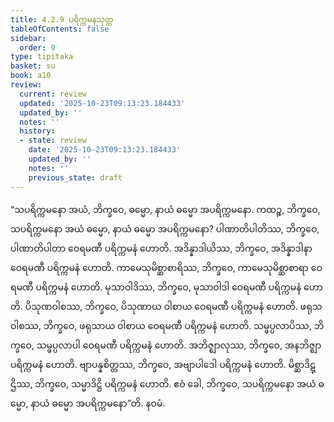 ```yaml
---
title: 4.2.9 ပရိက္ကမနသုတ္တ
tableOfContents: false
sidebar:
  order: 9
type: tipitaka
basket: su
book: a10
review:
  current: review
  updated: '2025-10-23T09:13:23.184433'
  updated_by: ''
  notes: ''
  history:
  - state: review
    date: '2025-10-23T09:13:23.184433'
    updated_by: ''
    notes: ''
    previous_state: draft
---
```



<ReviewStatus review={frontmatter.review} showDetails={true} />

<HypothesisAnnotation frontmatter={frontmatter} />

<DynamicBreadcrumb />

<Division number="175" book="a10" e="ch" v="17" p="471">

<Paragraph number="1251" book="a10">
“သပရိက္ကမနော အယံ, ဘိက္ခဝေ, ဓမ္မော, နာယံ ဓမ္မော အပရိက္ကမနော. ကထဉ္စ, ဘိက္ခဝေ, သပရိက္ကမနော အယံ ဓမ္မော, နာယံ ဓမ္မော အပရိက္ကမနော? ပါဏာတိပါတိဿ, ဘိက္ခဝေ, ပါဏာတိပါတာ ဝေရမဏီ ပရိက္ကမနံ ဟောတိ. အဒိန္နာဒါယိဿ, ဘိက္ခဝေ, အဒိန္နာဒါနာ ဝေရမဏီ ပရိက္ကမနံ ဟောတိ. ကာမေသုမိစ္ဆာစာရိဿ, ဘိက္ခဝေ, ကာမေသုမိစ္ဆာစာရာ ဝေရမဏီ ပရိက္ကမနံ ဟောတိ. မုသာဝါဒိဿ, ဘိက္ခဝေ, မုသာဝါဒါ ဝေရမဏီ ပရိက္ကမနံ ဟောတိ. ပိသုဏဝါစဿ, ဘိက္ခဝေ, ပိသုဏာယ ဝါစာယ ဝေရမဏီ ပရိက္ကမနံ ဟောတိ. ဖရုသဝါစဿ, ဘိက္ခဝေ, ဖရုသာယ ဝါစာယ ဝေရမဏီ ပရိက္ကမနံ ဟောတိ. သမ္ဖပ္ပလာပိဿ, ဘိက္ခဝေ, သမ္ဖပ္ပလာပါ ဝေရမဏီ ပရိက္ကမနံ ဟောတိ. အဘိဇ္ဈာလုဿ, ဘိက္ခဝေ, အနဘိဇ္ဈာ ပရိက္ကမနံ ဟောတိ. ဗျာပန္နစိတ္တဿ, ဘိက္ခဝေ, အဗျာပါဒေါ ပရိက္ကမနံ ဟောတိ. မိစ္ဆာဒိဋ္ဌိဿ, ဘိက္ခဝေ, သမ္မာဒိဋ္ဌိ ပရိက္ကမနံ ဟောတိ. ဧဝံ ခေါ, ဘိက္ခဝေ, သပရိက္ကမနော အယံ ဓမ္မော, နာယံ ဓမ္မော အပရိက္ကမနော”တိ.

</Paragraph>
</Division>

<Paragraph number="1252" type="center" book="a10">
နဝမံ.
</Paragraph>